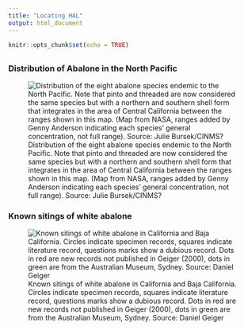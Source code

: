 ```yaml
---
title: "Locating HAL"
output: html_document
---
```



```r
knitr::opts_chunk$set(echo = TRUE)
```

## {.tabset}

### Distribution of Abalone in the North Pacific
![Distribution of the eight abalone species endemic to the North Pacific. Note that pinto and threaded are now considered the same species but with a northern and southern shell form that integrates in the area of Central California between the ranges shown in this map. (Map from NASA, ranges added by Genny Anderson indicating each species' general concentration, not full range). Source: Julie Bursek/CINMS?](./images/Ab_dist.jpg)

### Known sitings of white abalone
![Known sitings of white abalone in California and Baja California. Circles indicate specimen records, squares indicate literature record, questions marks show a dubious record. Dots in red are new records not published in Geiger (2000), dots in green are from the Australian Museum, Sydney. Source: Daniel Geiger](./images/sore-map.gif)